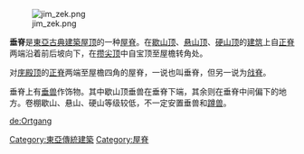 {{expand|time=2014-04-10T16:19:41+00:00}}
{{unreferenced|time=2014-04-10T16:19:41+00:00}}
[[File:jim_zek.png|thumb]]

'''垂脊'''是[[東亞古典建築|東亞古典建築]][[屋顶|屋顶]]的一种[[屋脊|屋脊]]。在[[歇山顶|歇山顶]]、[[悬山顶|悬山顶]]、[[硬山顶|硬山顶]]的[[建筑|建筑]]上自[[正脊|正脊]]两端沿着前后坡向下，在[[攒尖顶|攒尖顶]]中自宝顶至屋檐转角处。

对[[庑殿顶|庑殿顶]]的[[正脊|正脊]]两端至屋檐四角的屋脊，一说也叫垂脊，但另一说为[[戗脊|戗脊]]。

垂脊上有[[垂兽|垂兽]]作饰物。其中歇山顶垂兽在垂脊下端，其余则在垂脊中间偏下的地方。卷棚歇山、悬山、硬山等级较低，不一定安置垂兽和[[蹲兽|蹲兽]]。

[[Category:東亞傳統建築|Category:東亞傳統建築]]
[[Category:屋脊|Category:屋脊]]

[[de:Ortgang|de:Ortgang]]